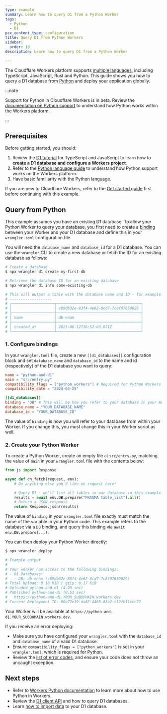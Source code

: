 ```yaml
---
type: example
summary: Learn how to query D1 from a Python Worker
tags:
  - Python
  - D1
pcx_content_type: configuration
title: Query D1 from Python Workers
sidebar:
  order: 10
description: Learn how to query D1 from a Python Worker

---
```


The Cloudflare Workers platform supports [multiple languages](/workers/languages/), including TypeScript, JavaScript, Rust and Python. This guide shows you how to query a D1 database from [Python](/workers/languages/python/) and deploy your application globally.

:::note


Support for Python in Cloudflare Workers is in beta. Review the [documentation on Python support](/workers/languages/python/) to understand how Python works within the Workers platform.


:::

## Prerequisites

Before getting started, you should:

1. Review the [D1 tutorial](/d1/get-started/) for TypeScript and JavaScript to learn how to **create a D1 database and configure a Workers project**.
2. Refer to the [Python language guide](/workers/languages/python/) to understand how Python support works on the Workers platform.
3. Have basic familiarity with the Python language.

If you are new to Cloudflare Workers, refer to the [Get started guide](/workers/get-started/guide/) first before continuing with this example.

## Query from Python

This example assumes you have an existing D1 database. To allow your Python Worker to query your database, you first need to create a [binding](/workers/runtime-apis/bindings/) between your Worker and your D1 database and define this in your `wrangler.toml` configuration file.

You will need the `database_name` and `database_id` for a D1 database. You can use the `wrangler` CLI to create a new database or fetch the ID for an existing database as follows:

```sh
# Create a database
$ npx wrangler d1 create my-first-db

# Retrieve the database ID for an existing database
$ npx wrangler d1 info some-existing-db

# This will output a table with the database name and ID - for example:
# -------------------
# ┌───────────────────┬──────────────────────────────────────┐
# │                   │ c89db32e-83f4-4e62-8cd7-7c8f97659029 │
# ├───────────────────┼──────────────────────────────────────┤
# │ name              │ db-enam                              │
# ├───────────────────┼──────────────────────────────────────┤
# │ created_at        │ 2023-06-12T16:52:03.071Z             │
# └───────────────────┴──────────────────────────────────────┘
```

### 1. Configure bindings

In your `wrangler.toml` file, create a new `[[d1_databases]]` configuration block and set `database_name` and `database_id` to the name and id (respectively) of the D1 database you want to query:

```toml
name = "python-and-d1"
main = "src/entry.py"
compatibility_flags = ["python_workers"] # Required for Python Workers
compatibility_date = "2024-03-29"

[[d1_databases]]
binding = "DB" # This will be how you refer to your database in your Worker
database_name = "YOUR_DATABASE_NAME"
database_id = "YOUR_DATABASE_ID"
```

The value of `binding` is how you will refer to your database from within your Worker. If you change this, you must change this in your Worker script as well.

### 2. Create your Python Worker

To create a Python Worker, create an empty file at `src/entry.py`, matching the value of `main` in your `wrangler.toml` file with the contents below:

```python
from js import Response

async def on_fetch(request, env):
    # Do anything else you'd like on request here!

    # Query D1 - we'll list all tables in our database in this example
    results = await env.DB.prepare("PRAGMA table_list").all()
    # Return a JSON response
    return Response.json(results)

```

The value of `binding` in your `wrangler.toml` file exactly must match the name of the variable in your Python code. This example refers to the database via a `DB` binding, and query this binding via `await env.DB.prepare(...)`.

You can then deploy your Python Worker directly:

```sh
$ npx wrangler deploy

# Example output
#
# Your worker has access to the following bindings:
# - D1 Databases:
#   - DB: db-enam (c89db32e-83f4-4e62-8cd7-7c8f97659029)
# Total Upload: 0.18 KiB / gzip: 0.17 KiB
# Uploaded python-and-d1 (4.93 sec)
# Published python-and-d1 (0.51 sec)
#   https://python-and-d1.YOUR_SUBDOMAIN.workers.dev
# Current Deployment ID: 80b72e19-da82-4465-83a2-c12fb11ccc72
```

Your Worker will be available at `https://python-and-d1.YOUR_SUBDOMAIN.workers.dev`.

If you receive an error deploying:

* Make sure you have configured your `wrangler.toml` with the `database_id` and `database_name` of a valid D1 database.
* Ensure `compatibility_flags = ["python_workers"]` is set in your `wrangler.toml`, which is required for Python.
* Review the [list of error codes](/workers/observability/errors/), and ensure your code does not throw an uncaught exception.

## Next steps

* Refer to [Workers Python documentation](/workers/languages/python/) to learn more about how to use Python in Workers.
* Review the [D1 client API](/d1/build-with-d1/d1-client-api/) and how to query D1 databases.
* Learn [how to import data](/d1/build-with-d1/import-export-data/) to your D1 database.
